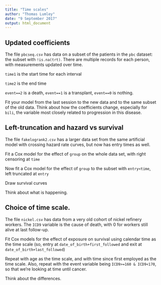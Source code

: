 ```yaml
---
title: "Time scales"
author: "Thomas Lumley"
date: "9 September 2017"
output: html_document
---
```



## Updated coefficients

The file `pbcseq.csv` has data on a subset of the patients in the `pbc` dataset: the subset with `!is.na(trt)`. There are multiple records for each person, with measurements updated over time.

`time1` is the start time for each interval

`time2` is the end time

`event==2` is a death, `event==1` is a transplant, `event==0` is nothing.


Fit your model from the last session to the new data and to the same subset of the old data.  Think about how the coefficients change, especially for `bili`, the variable most closely related to progression in this disease.

## Left-truncation and hazard vs survival

The file `fakelogrank2.csv` has a larger data set from the same artificial model with crossing hazard rate curves, but now has entry times as well.

Fit a Cox model for the effect of `group` on the whole data set, with right censoring at `time`

Now fit a Cox model for the effect of `group`  to the subset with `entry<time`, left truncated at `entry`

Draw survival curves

Think about what is happening. 

## Choice of time scale.

The file `nickel.csv` has data from a very old cohort of nickel refinery workers. The `ICD9` variable is the cause of death, with 0 for workers still alive at last follow-up. 

Fit Cox models for the effect of exposure on survival using calendar time as the time scale (so, entry at `date_of_birth+first_followed` and exit at `date_of_birth+last_followed`)

Repeat with age as the time scale, and with time since first employed as the time scale.  Also, repeat with the event variable being `ICD9>=160 & ICD9<170`, so that we're looking at time until cancer. 

Think about the differences.

